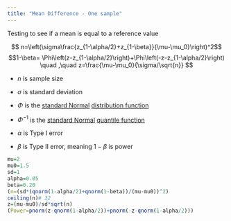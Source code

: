 ```yaml
---
title: "Mean Difference - One sample"
---
```


Testing to see if a mean is equal to a reference value

$$ n=\left(\sigma\frac{z_{1-\alpha/2}+z_{1-\beta}}{\mu-\mu_0}\right)^2$$
$$1-\beta= \Phi\left(z-z_{1-\alpha/2}\right)+\Phi\left(-z-z_{1-\alpha/2}\right) \quad
,\quad z=\frac{\mu-\mu_0}{\sigma/\sqrt{n}} $$

-   $n$ is sample size

-   $\sigma$ is standard deviation

-   $\Phi$ is the [standard Normal](http://en.wikipedia.org/wiki/Standard_normal_distribution)
    [distribution function](http://en.wikipedia.org/wiki/Cumulative_distribution_function)

-   $\Phi^{-1}$ is the [standard
    Normal](http://en.wikipedia.org/wiki/Standard_normal_distribution) [quantile
    function](http://en.wikipedia.org/wiki/Quantile_function)

-   $\alpha$ is Type I error

-   $\beta$ is Type II error, meaning $1-\beta$ is power

```r
mu=2
mu0=1.5
sd=1
alpha=0.05
beta=0.20
(n=(sd*(qnorm(1-alpha/2)+qnorm(1-beta))/(mu-mu0))^2)
ceiling(n)# 32
z=(mu-mu0)/sd*sqrt(n)
(Power=pnorm(z-qnorm(1-alpha/2))+pnorm(-z-qnorm(1-alpha/2)))
```
